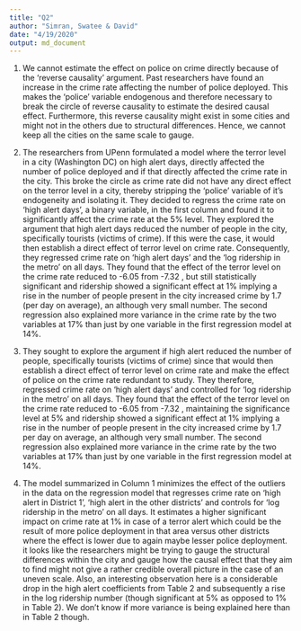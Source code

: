 ```yaml
---
title: "Q2"
author: "Simran, Swatee & David"
date: "4/19/2020"
output: md_document
---
```


1. We cannot estimate the effect on police on crime directly because of the 'reverse causality' argument. Past researchers have found an increase in the crime rate affecting the number of police deployed. This makes the 'police' variable endogenous and therefore necessary to break the circle of reverse causality to estimate the desired causal effect.
Furthermore, this reverse causality might exist in some cities and might not in the others due to structural differences. Hence, we cannot keep all the cities on the same scale to gauge.

2. The researchers from UPenn formulated a model where the terror level in a city (Washington DC) on high alert days, directly affected the number of police deployed and if that directly affected the crime rate in the city. This broke the circle as crime rate did not have any direct effect on the terror level in a city, thereby stripping the 'police' variable of it's endogeneity and isolating it.
They decided to regress the crime rate on 'high alert days', a binary variable, in the first column and found it to significantly affect the crime rate at the 5% level. They explored the argument that high alert days reduced the number of people in the city, specifically tourists (victims of crime). If this were the case, it would then establish a direct effect of terror level on crime rate. Consequently, they regressed crime rate on 'high alert days' and the 'log ridership in the metro' on all days. They found that the effect of the terror level on the crime rate reduced to -6.05 from -7.32 , but still statistically significant and ridership showed a significant effect at 1% implying a rise in the number of people present in the city increased crime by 1.7 (per day on average), an although very small number. The second regression also explained more variance in the crime rate by the two variables at 17% than just by one variable in the first regression model at 14%.

3. They sought to explore the argument if high alert reduced the number of people, specifically tourists (victims of crime) since that would then establish a direct effect of terror level on crime rate and make the effect of police on the crime rate redundant to study. They therefore, regressed crime rate on 'high alert days' and controlled for 'log ridership in the metro' on all days. They found that the effect of the terror level on the crime rate reduced to -6.05 from -7.32 , maintaining the significance level at 5% and ridership showed a significant effect at 1% implying a rise in the number of people present in the city increased crime by 1.7 per day on average, an although very small number. The second regression also explained more variance in the crime rate by the two variables at 17% than just by one variable in the first regression model at 14%.

4. The model summarized in Column 1 minimizes the effect of the outliers in the data on the regression model that regresses crime rate on 'high alert in District 1', 'high alert in the other districts' and controls for 'log ridership in the metro' on all days. It estimates a higher significant impact on crime rate at 1% in case of a terror alert which could be the result of more police deployment in that area versus other districts where the effect is lower due to again maybe lesser police deployment. it looks like the researchers might be trying to gauge the structural differences within the city and gauge how the causal effect that they aim to find might not give a rather credible overall picture in the case of an uneven scale. 
Also, an interesting observation here is a considerable drop in the high alert coefficients from Table 2 and subsequently a rise in the log ridership number (though significant at 5% as opposed to 1% in Table 2). We don't know if more variance is being explained here than in Table 2 though.
